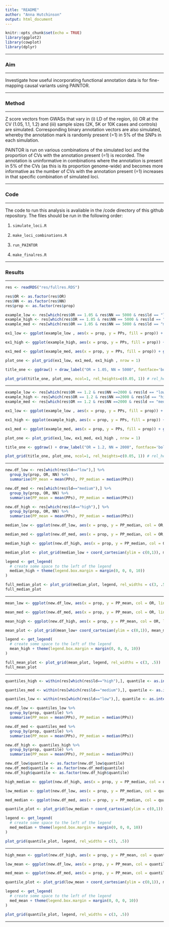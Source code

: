 ```yaml
---
title: "README"
author: "Anna Hutchinson"
output: html_document
---
```


```r
knitr::opts_chunk$set(echo = TRUE)
library(ggplot2)
library(cowplot)
library(dplyr)
```

---

### Aim

---

Investigate how useful incorporating functional annotation data is for fine-mapping causal variants using PAINTOR.

---

### Method

---

Z score vectors from GWASs that vary in (i) LD of the region, (ii) OR at the CV (1.05, 1.1, 1.2) and (iii) sample sizes (2K, 5K or 10K cases and controls) are simulated. Corresponding binary annotation vectors are also simulated, whereby the annotation mark is randomly present (=1) in 5% of the SNPs in each simulation. 

PAINTOR is run on various combinations of the simulated loci and the proportion of CVs with the annotation present (=1) is recorded. The annotation is uninformative in combinations where the annotation is present in 5% of the CVs (as this is its proportion genome-wide) and becomes more informative as the number of CVs with the annotation present (=1) increases in that specific combination of simulated loci.

---

### Code

---

The code to run this analysis is avaliable in the /code directory of this github repository. The files should be run in the following order:

1. `simulate_loci.R`

2. `make_loci_combinations.R`

3. `run_PAINTOR`

4. `make_finalres.R`

---

### Results

---

```r
res <- readRDS("res/fullres.RDS")

res$OR <- as.factor(res$OR)
res$NN <- as.factor(res$NN)
res$prop <- as.factor(res$prop)

example_low <- res[which(res$OR == 1.05 & res$NN == 5000 & res$ld == "low"),]
example_high <- res[which(res$OR == 1.05 & res$NN == 5000 & res$ld == "high"),]
example_med <- res[which(res$OR == 1.05 & res$NN == 5000 & res$ld == "medium"),]

ex1_low <- ggplot(example_low , aes(x = prop, y = PPs, fill = prop)) + geom_boxplot(notch=TRUE) +labs(y = "PP at CV", x = "Proportion of CVs with annot=1") + theme_cowplot(12) +theme(plot.title = element_text(color="black", face="bold", size = 12, hjust=0.5)) + background_grid(major = "xy", minor = "none")+ theme(legend.position = "none") + scale_fill_brewer(palette = 'RdPu') + ggtitle("Low LD") + coord_cartesian(ylim=c(0,0.1))

ex1_high <- ggplot(example_high, aes(x = prop, y = PPs, fill = prop)) + geom_boxplot(notch=TRUE) +labs(y = "PP at CV", x = "Proportion of CVs with annot=1") + theme_cowplot(12) +theme(plot.title = element_text(color="black", face="bold", size = 12, hjust=0.5)) + background_grid(major = "xy", minor = "none")+ theme(legend.position = "none") + scale_fill_brewer(palette = 'RdPu') + ggtitle("High LD") + coord_cartesian(ylim=c(0,0.1))

ex1_med <- ggplot(example_med, aes(x = prop, y = PPs, fill = prop)) + geom_boxplot(notch=TRUE) +labs(y = "PP at CV", x = "Proportion of CVs with annot=1") + theme_cowplot(12) +theme(plot.title = element_text(color="black", face="bold", size = 12, hjust=0.5)) + background_grid(major = "xy", minor = "none")+ theme(legend.position = "none") + scale_fill_brewer(palette = 'RdPu') + ggtitle("Medium LD") + coord_cartesian(ylim=c(0,0.1))

plot_one <- plot_grid(ex1_low, ex1_med, ex1_high , nrow = 1)

title_one <- ggdraw() + draw_label("OR = 1.05, NN = 5000", fontface='bold')

plot_grid(title_one, plot_one, ncol=1, rel_heights=c(0.05, 1)) # rel_heights values control title margins
```

---

```r
example_low <- res[which(res$OR == 1.2 & res$NN ==2000 & res$ld == "low"),]
example_high <- res[which(res$OR == 1.2 & res$NN ==2000 & res$ld == "high"),]
example_med <- res[which(res$OR == 1.2 & res$NN ==2000 & res$ld == "medium"),]

ex1_low <- ggplot(example_low , aes(x = prop, y = PPs, fill = prop)) + geom_boxplot(notch=TRUE) +labs(y = "PP at CV", x = "Proportion of CVs with annot=1") + theme_cowplot(12) +theme(plot.title = element_text(color="black", face="bold", size = 12, hjust=0.5)) + background_grid(major = "xy", minor = "none")+ theme(legend.position = "none") + scale_fill_brewer(palette = 'RdPu') + ggtitle("Low LD") + coord_cartesian(ylim=c(0,1))

ex1_high <- ggplot(example_high, aes(x = prop, y = PPs, fill = prop)) + geom_boxplot(notch=TRUE) +labs(y = "PP at CV", x = "Proportion of CVs with annot=1") + theme_cowplot(12) +theme(plot.title = element_text(color="black", face="bold", size = 12, hjust=0.5)) + background_grid(major = "xy", minor = "none")+ theme(legend.position = "none") + scale_fill_brewer(palette = 'RdPu') + ggtitle("High LD") + coord_cartesian(ylim=c(0,1))

ex1_med <- ggplot(example_med, aes(x = prop, y = PPs, fill = prop)) + geom_boxplot(notch=TRUE) +labs(y = "PP at CV", x = "Proportion of CVs with annot=1") + theme_cowplot(12) +theme(plot.title = element_text(color="black", face="bold", size = 12, hjust=0.5)) + background_grid(major = "xy", minor = "none")+ theme(legend.position = "none") + scale_fill_brewer(palette = 'RdPu') + ggtitle("Medium LD") + coord_cartesian(ylim=c(0,1))

plot_one <- plot_grid(ex1_low, ex1_med, ex1_high , nrow = 1)

title_one <- ggdraw() + draw_label("OR = 1.2, NN = 2000", fontface='bold')

plot_grid(title_one, plot_one, ncol=1, rel_heights=c(0.05, 1)) # rel_heights values control title margins
```

---

```r
new.df_low <- res[which(res$ld=="low"),] %>%
  group_by(prop, OR, NN) %>%
  summarise(PP_mean = mean(PPs), PP_median = median(PPs))

new.df_med <- res[which(res$ld=="medium"),] %>%
  group_by(prop, OR, NN) %>%
  summarise(PP_mean = mean(PPs), PP_median = median(PPs))

new.df_high <- res[which(res$ld=="high"),] %>%
  group_by(prop, OR, NN) %>%
  summarise(PP_mean = mean(PPs), PP_median = median(PPs))

median_low <- ggplot(new.df_low, aes(x = prop, y = PP_median, col = OR, linetype = NN, group = interaction(OR,NN)))+geom_line()+ theme_cowplot(12) +theme(plot.title = element_text(color="black", face="bold", size = 12, hjust=0.5)) + background_grid(major = "xy", minor = "none") + ggtitle("Low LD")+ theme(legend.position = "none")+ ylab("Median PP at CV")

median_med <- ggplot(new.df_med, aes(x = prop, y = PP_median, col = OR, linetype = NN, group = interaction(OR,NN)))+geom_line()+ theme_cowplot(12) +theme(plot.title = element_text(color="black", face="bold", size = 12, hjust=0.5)) + background_grid(major = "xy", minor = "none") + ggtitle("Medium LD")+ theme(legend.position = "none")+ ylab("")

median_high <- ggplot(new.df_high, aes(x = prop, y = PP_median, col = OR, linetype = NN, group = interaction(OR,NN)))+geom_line()+ theme_cowplot(12) +theme(plot.title = element_text(color="black", face="bold", size = 12, hjust=0.5)) + background_grid(major = "xy", minor = "none") + ggtitle("High LD") + ylab("")

median_plot <- plot_grid(median_low + coord_cartesian(ylim = c(0,1)), median_med+ coord_cartesian(ylim = c(0,1)), median_high+ coord_cartesian(ylim = c(0,1))+ theme(legend.position = "none"), nrow =1)

legend <- get_legend(
  # create some space to the left of the legend
  median_high + theme(legend.box.margin = margin(0, 0, 0, 10))
)

full_median_plot <- plot_grid(median_plot, legend, rel_widths = c(3, .5))
full_median_plot
```

---

```r
mean_low <- ggplot(new.df_low, aes(x = prop, y = PP_mean, col = OR, linetype = NN, group = interaction(OR,NN)))+geom_line()+ theme_cowplot(12) +theme(plot.title = element_text(color="black", face="bold", size = 12, hjust=0.5)) + background_grid(major = "xy", minor = "none") + ggtitle("Low LD")+ theme(legend.position = "none")+ ylab("Mean PP at CV")

mean_med <- ggplot(new.df_med, aes(x = prop, y = PP_mean, col = OR, linetype = NN, group = interaction(OR,NN)))+geom_line()+ theme_cowplot(12) +theme(plot.title = element_text(color="black", face="bold", size = 12, hjust=0.5)) + background_grid(major = "xy", minor = "none") + ggtitle("Medium LD")+ theme(legend.position = "none")+ ylab("")

mean_high <- ggplot(new.df_high, aes(x = prop, y = PP_mean, col = OR, linetype = NN, group = interaction(OR,NN)))+geom_line()+ theme_cowplot(12) +theme(plot.title = element_text(color="black", face="bold", size = 12, hjust=0.5)) + background_grid(major = "xy", minor = "none") + ggtitle("High LD") + ylab("")

mean_plot <- plot_grid(mean_low+ coord_cartesian(ylim = c(0,1)), mean_med+ coord_cartesian(ylim = c(0,1)), mean_high+ coord_cartesian(ylim = c(0,1))+ theme(legend.position = "none"), nrow =1)

legend <- get_legend(
  # create some space to the left of the legend
  mean_high + theme(legend.box.margin = margin(0, 0, 0, 10))
)

full_mean_plot <- plot_grid(mean_plot, legend, rel_widths = c(3, .5))
full_mean_plot
```

---

```r
quantiles_high <- within(res[which(res$ld=="high"),], quantile <- as.integer(cut(max_Z, quantile(max_Z, probs=0:5/5), include.lowest=TRUE)))

quantiles_med <- within(res[which(res$ld=="medium"),], quantile <- as.integer(cut(max_Z, quantile(max_Z, probs=0:5/5), include.lowest=TRUE)))

quantiles_low <- within(res[which(res$ld=="low"),], quantile <- as.integer(cut(max_Z, quantile(max_Z, probs=0:5/5), include.lowest=TRUE)))

new.df_low <- quantiles_low %>%
  group_by(prop, quantile) %>%
  summarise(PP_mean = mean(PPs), PP_median = median(PPs))

new.df_med <- quantiles_med %>%
  group_by(prop, quantile) %>%
  summarise(PP_mean = mean(PPs), PP_median = median(PPs))

new.df_high <- quantiles_high %>%
  group_by(prop, quantile) %>%
  summarise(PP_mean = mean(PPs), PP_median = median(PPs))

new.df_low$quantile <- as.factor(new.df_low$quantile)
new.df_med$quantile <- as.factor(new.df_med$quantile)
new.df_high$quantile <- as.factor(new.df_high$quantile)

high_median <- ggplot(new.df_high, aes(x = prop, y = PP_median, col = quantile, group = quantile))+geom_line() + theme_cowplot(12) +theme(plot.title = element_text(color="black", face="bold", size = 12, hjust=0.5)) + background_grid(major = "xy", minor = "none") + ggtitle("High LD") + ylab("")+ theme(legend.position = "none")

low_median <- ggplot(new.df_low, aes(x = prop, y = PP_median, col = quantile, group = quantile))+geom_line()+ theme_cowplot(12) +theme(plot.title = element_text(color="black", face="bold", size = 12, hjust=0.5)) + background_grid(major = "xy", minor = "none") + ggtitle("Low LD")+ ylab("Median PP at CV")+ theme(legend.position = "none")

med_median <- ggplot(new.df_med, aes(x = prop, y = PP_median, col = quantile, group = quantile))+geom_line() + theme_cowplot(12) +theme(plot.title = element_text(color="black", face="bold", size = 12, hjust=0.5)) + background_grid(major = "xy", minor = "none") + ggtitle("Medium LD")+ ylab("")

quantile_plot <- plot_grid(low_median + coord_cartesian(ylim = c(0,1)), med_median + theme(legend.position = "none")+ coord_cartesian(ylim = c(0,1)), high_median+ coord_cartesian(ylim = c(0,1)), nrow = 1)

legend <- get_legend(
  # create some space to the left of the legend
  med_median + theme(legend.box.margin = margin(0, 0, 0, 10))
)

plot_grid(quantile_plot, legend, rel_widths = c(3, .5))
```

---

```r
high_mean <- ggplot(new.df_high, aes(x = prop, y = PP_mean, col = quantile, group = quantile))+geom_line() + theme_cowplot(12) +theme(plot.title = element_text(color="black", face="bold", size = 12, hjust=0.5)) + background_grid(major = "xy", minor = "none") + ggtitle("High LD") + ylab("")+ theme(legend.position = "none")

low_mean <- ggplot(new.df_low, aes(x = prop, y = PP_mean, col = quantile, group = quantile))+geom_line()+ theme_cowplot(12) +theme(plot.title = element_text(color="black", face="bold", size = 12, hjust=0.5)) + background_grid(major = "xy", minor = "none") + ggtitle("Low LD")+ ylab("Mean PP at CV")+ theme(legend.position = "none")

med_mean <- ggplot(new.df_med, aes(x = prop, y = PP_mean, col = quantile, group = quantile))+geom_line() + theme_cowplot(12) +theme(plot.title = element_text(color="black", face="bold", size = 12, hjust=0.5)) + background_grid(major = "xy", minor = "none") + ggtitle("Medium LD")+ ylab("")

quantile_plot <- plot_grid(low_mean + coord_cartesian(ylim = c(0,1)), med_mean + theme(legend.position = "none")+ coord_cartesian(ylim = c(0,1)), high_mean+ coord_cartesian(ylim = c(0,1)), nrow = 1)

legend <- get_legend(
  # create some space to the left of the legend
  med_mean + theme(legend.box.margin = margin(0, 0, 0, 10))
)

plot_grid(quantile_plot, legend, rel_widths = c(3, .5))
```

---